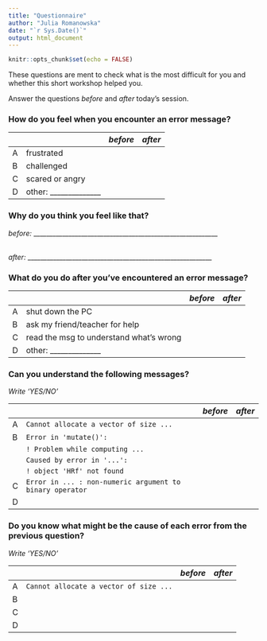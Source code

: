 ```yaml
---
title: "Questionnaire"
author: "Julia Romanowska"
date: "`r Sys.Date()`"
output: html_document
---
```


```r
knitr::opts_chunk$set(echo = FALSE)
```

These questions are ment to check what is the most difficult for you and
whether this short workshop helped you.

Answer the questions _before_ and _after_ today's session.

### How do you feel when you encounter an error message?

|    |            | _before_ | _after_ 
|----|------------|----------|---------
| A  | frustrated |          |
| B  | challenged |          |
| C  | scared or angry |     |
| D  | other: ______________ | | 

### Why do you think you feel like that?

_before:_ __________________________________________________________

<br>
_after:_ __________________________________________________________

### What do you do after you've encountered an error message?

|    |            | _before_ | _after_ 
|----|------------|----------|---------
| A  | shut down the PC |          |
| B  | ask my friend/teacher for help |          |
| C  | read the msg to understand what's wrong |     |
| D  | other: ______________ | | 

### Can you understand the following messages?

_Write 'YES/NO'_

|    |            | _before_ | _after_ 
|----|------------|----------|---------
| A  | `Cannot allocate a vector of size ...` |          |
| B  | `Error in 'mutate()':`  |  | 
|    | `! Problem while computing ...` | | 
|    | `Caused by error in '...':` | | 
|    | `! object 'HRf' not found` |          |
| C  | `Error in ... : non-numeric argument to binary operator` |     |
| D  |  | | 

### Do you know what might be the cause of each error from the previous question?

_Write 'YES/NO'_

|    |            | _before_ | _after_ 
|----|------------|----------|---------
| A  | `Cannot allocate a vector of size ...` |          |
| B  |  |          |
| C  |  |     |
| D  |  | | 
